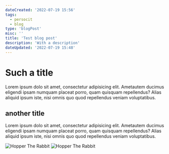 ```yaml
---
dateCreated: '2022-07-19 15:56'
tags:
  - persocit
  - blog
type: 'blogPost'
misc: ''
title: 'Test blog post'
description: 'With a description'
dateUpdated: '2022-07-19 15:48'
---
```



# Such a title
Lorem ipsum dolo sit amet, consectetur adipisicing elit. Ametautem ducimus eligendi ipsam numquam placeat porro, quam quisquam repellendus? Alias aliquid ipsum iste, nisi omnis quo quod repellendus veniam voluptatibus.


## another title
Lorem ipsum dolo sit amet, consectetur adipisicing elit. Ametautem ducimus eligendi ipsam numquam placeat porro, quam quisquam repellendus? Alias aliquid ipsum iste, nisi omnis quo quod repellendus veniam voluptatibus.

![Hopper The Rabbit](../../src/images/test.jpg)
![Hopper The Rabbit](test.jpg)